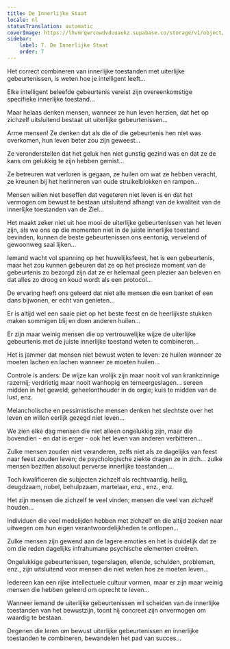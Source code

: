 ```yaml
---
title: De Innerlijke Staat
locale: nl
statusTranslation: automatic
coverImage: https://lhvmrqwrcowdvduuaukz.supabase.co/storage/v1/object/public/strapi-uploads/small_cover-tratado-de-psicologia-revolucionaria.webp-5e15e1cec4e0ebebcde5d7fc7565d8fd.webp
sidebar:
    label: 7. De Innerlijke Staat
    order: 7
---
```

Het correct combineren van innerlijke toestanden met uiterlijke gebeurtenissen, is weten hoe je intelligent leeft...

Elke intelligent beleefde gebeurtenis vereist zijn overeenkomstige specifieke innerlijke toestand...

Maar helaas denken mensen, wanneer ze hun leven herzien, dat het op zichzelf uitsluitend bestaat uit uiterlijke gebeurtenissen...

Arme mensen! Ze denken dat als die of die gebeurtenis hen niet was overkomen, hun leven beter zou zijn geweest...

Ze veronderstellen dat het geluk hen niet gunstig gezind was en dat ze de kans om gelukkig te zijn hebben gemist...

Ze betreuren wat verloren is gegaan, ze huilen om wat ze hebben veracht, ze kreunen bij het herinneren van oude struikelblokken en rampen...

Mensen willen niet beseffen dat vegeteren niet leven is en dat het vermogen om bewust te bestaan uitsluitend afhangt van de kwaliteit van de innerlijke toestanden van de Ziel...

Het maakt zeker niet uit hoe mooi de uiterlijke gebeurtenissen van het leven zijn, als we ons op die momenten niet in de juiste innerlijke toestand bevinden, kunnen de beste gebeurtenissen ons eentonig, vervelend of gewoonweg saai lijken...

Iemand wacht vol spanning op het huwelijksfeest, het is een gebeurtenis, maar het zou kunnen gebeuren dat ze op het precieze moment van de gebeurtenis zo bezorgd zijn dat ze er helemaal geen plezier aan beleven en dat alles zo droog en koud wordt als een protocol...

De ervaring heeft ons geleerd dat niet alle mensen die een banket of een dans bijwonen, er echt van genieten...

Er is altijd wel een saaie piet op het beste feest en de heerlijkste stukken maken sommigen blij en doen anderen huilen...

Er zijn maar weinig mensen die op vertrouwelijke wijze de uiterlijke gebeurtenis met de juiste innerlijke toestand weten te combineren...

Het is jammer dat mensen niet bewust weten te leven: ze huilen wanneer ze moeten lachen en lachen wanneer ze moeten huilen...

Controle is anders: De wijze kan vrolijk zijn maar nooit vol van krankzinnige razernij; verdrietig maar nooit wanhopig en terneergeslagen... sereen midden in het geweld; geheelonthouder in de orgie; kuis te midden van de lust, enz.

Melancholische en pessimistische mensen denken het slechtste over het leven en willen eerlijk gezegd niet leven...

We zien elke dag mensen die niet alleen ongelukkig zijn, maar die bovendien - en dat is erger - ook het leven van anderen verbitteren...

Zulke mensen zouden niet veranderen, zelfs niet als ze dagelijks van feest naar feest zouden leven; de psychologische ziekte dragen ze in zich... zulke mensen bezitten absoluut perverse innerlijke toestanden...

Toch kwalificeren die subjecten zichzelf als rechtvaardig, heilig, deugdzaam, nobel, behulpzaam, martelaar, enz., enz., enz.

Het zijn mensen die zichzelf te veel vinden; mensen die veel van zichzelf houden...

Individuen die veel medelijden hebben met zichzelf en die altijd zoeken naar uitwegen om hun eigen verantwoordelijkheden te ontlopen...

Zulke mensen zijn gewend aan de lagere emoties en het is duidelijk dat ze om die reden dagelijks infrahumane psychische elementen creëren.

Ongelukkige gebeurtenissen, tegenslagen, ellende, schulden, problemen, enz., zijn uitsluitend voor mensen die niet weten hoe ze moeten leven...

Iedereen kan een rijke intellectuele cultuur vormen, maar er zijn maar weinig mensen die hebben geleerd om oprecht te leven...

Wanneer iemand de uiterlijke gebeurtenissen wil scheiden van de innerlijke toestanden van het bewustzijn, toont hij concreet zijn onvermogen om waardig te bestaan.

Degenen die leren om bewust uiterlijke gebeurtenissen en innerlijke toestanden te combineren, bewandelen het pad van succes...

